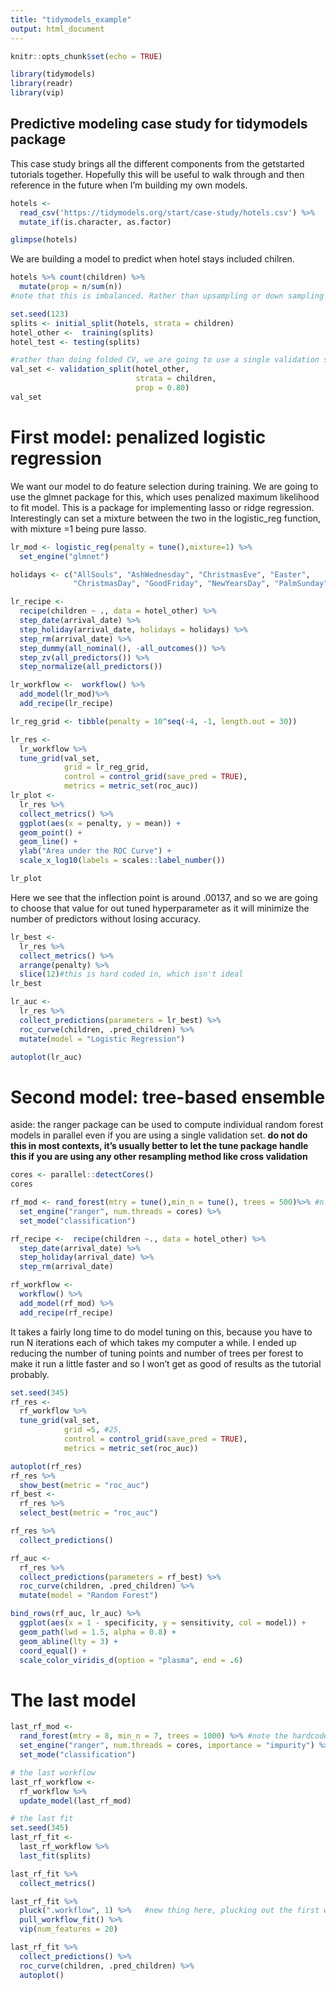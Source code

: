 ```yaml
---
title: "tidymodels_example"
output: html_document
---
```


```r
knitr::opts_chunk$set(echo = TRUE)

library(tidymodels)
library(readr)
library(vip)
```

## Predictive modeling case study for tidymodels package

This case study brings all the different components from the getstarted tutorials together. Hopefully this will be useful to walk through and then reference in the future when I'm building my own models.

```r
hotels <- 
  read_csv('https://tidymodels.org/start/case-study/hotels.csv') %>%
  mutate_if(is.character, as.factor) 

glimpse(hotels)
```
We are building a model to predict when hotel stays included chilren.

```r
hotels %>% count(children) %>%
  mutate(prop = n/sum(n))
#note that this is imbalanced. Rather than upsampling or down sampling we are going to just go ahead as is.

set.seed(123)
splits <- initial_split(hotels, strata = children)
hotel_other <-  training(splits)
hotel_test <- testing(splits)

#rather than doing folded CV, we are going to use a single validation set. Banking on the idea that the single validation set is large enough to give us a good estimate of actual model performance.
val_set <- validation_split(hotel_other, 
                            strata = children, 
                            prop = 0.80)
val_set

```

# First model: penalized logistic regression
We want our model to do feature selection during training. We are going to use the glmnet package for this, which uses penalized maximum likelihood to fit model. This is a package for implementing lasso or ridge regression. Interestingly can set a mixture between the two in the logistic_reg function, with mixture =1 being pure lasso.

```r
lr_mod <- logistic_reg(penalty = tune(),mixture=1) %>%
  set_engine("glmnet")

holidays <- c("AllSouls", "AshWednesday", "ChristmasEve", "Easter", 
              "ChristmasDay", "GoodFriday", "NewYearsDay", "PalmSunday")

lr_recipe <- 
  recipe(children ~ ., data = hotel_other) %>% 
  step_date(arrival_date) %>% 
  step_holiday(arrival_date, holidays = holidays) %>% 
  step_rm(arrival_date) %>% 
  step_dummy(all_nominal(), -all_outcomes()) %>% 
  step_zv(all_predictors()) %>% 
  step_normalize(all_predictors())

lr_workflow <-  workflow() %>%
  add_model(lr_mod)%>%
  add_recipe(lr_recipe)

lr_reg_grid <- tibble(penalty = 10^seq(-4, -1, length.out = 30))

```

```r
lr_res <- 
  lr_workflow %>% 
  tune_grid(val_set,
            grid = lr_reg_grid,
            control = control_grid(save_pred = TRUE),
            metrics = metric_set(roc_auc))
lr_plot <- 
  lr_res %>% 
  collect_metrics() %>% 
  ggplot(aes(x = penalty, y = mean)) + 
  geom_point() + 
  geom_line() + 
  ylab("Area under the ROC Curve") +
  scale_x_log10(labels = scales::label_number())

lr_plot 

```
Here we see that the inflection point is around .00137, and so we are going to choose that value for out tuned hyperparameter as it will minimize the number of predictors without losing accuracy.

```r
lr_best <- 
  lr_res %>% 
  collect_metrics() %>% 
  arrange(penalty) %>% 
  slice(12)#this is hard coded in, which isn't ideal
lr_best

lr_auc <- 
  lr_res %>% 
  collect_predictions(parameters = lr_best) %>% 
  roc_curve(children, .pred_children) %>% 
  mutate(model = "Logistic Regression")

autoplot(lr_auc)
```

# Second model: tree-based ensemble
aside: the ranger package can be used to compute individual random forest models in parallel even if you are using a single validation set.
**do not do this in most contexts, it's usually better to let the tune package handle this if you are using any other resampling method like cross validation**
```r
cores <- parallel::detectCores()
cores

rf_mod <- rand_forest(mtry = tune(),min_n = tune(), trees = 500)%>% #n trees was 1000 before 
  set_engine("ranger", num.threads = cores) %>%
  set_mode("classification")

rf_recipe <-  recipe(children ~., data = hotel_other) %>%
  step_date(arrival_date) %>%
  step_holiday(arrival_date) %>%
  step_rm(arrival_date)

rf_workflow <- 
  workflow() %>% 
  add_model(rf_mod) %>% 
  add_recipe(rf_recipe)
```
It takes a fairly long time to do model tuning on this, because you have to run N iterations each of which takes my computer a while. I ended up reducing the number of tuning points and number of trees per forest to make it run a little faster and so I won't get as good of results as the tutorial probably.
```r
set.seed(345)
rf_res <- 
  rf_workflow %>% 
  tune_grid(val_set,
            grid =5, #25,
            control = control_grid(save_pred = TRUE),
            metrics = metric_set(roc_auc))

autoplot(rf_res)
rf_res %>% 
  show_best(metric = "roc_auc")
rf_best <- 
  rf_res %>% 
  select_best(metric = "roc_auc")

rf_res %>% 
  collect_predictions()

rf_auc <- 
  rf_res %>% 
  collect_predictions(parameters = rf_best) %>% 
  roc_curve(children, .pred_children) %>% 
  mutate(model = "Random Forest")

bind_rows(rf_auc, lr_auc) %>% 
  ggplot(aes(x = 1 - specificity, y = sensitivity, col = model)) + 
  geom_path(lwd = 1.5, alpha = 0.8) +
  geom_abline(lty = 3) + 
  coord_equal() + 
  scale_color_viridis_d(option = "plasma", end = .6)
```

# The last model
```r
last_rf_mod <- 
  rand_forest(mtry = 8, min_n = 7, trees = 1000) %>% #note the hardcoded params, also probably not ideal
  set_engine("ranger", num.threads = cores, importance = "impurity") %>% 
  set_mode("classification")

# the last workflow
last_rf_workflow <- 
  rf_workflow %>% 
  update_model(last_rf_mod)

# the last fit
set.seed(345)
last_rf_fit <- 
  last_rf_workflow %>% 
  last_fit(splits)

last_rf_fit %>%
  collect_metrics()

last_rf_fit %>% 
  pluck(".workflow", 1) %>%   #new thing here, plucking out the first workflow
  pull_workflow_fit() %>% 
  vip(num_features = 20)

last_rf_fit %>% 
  collect_predictions() %>% 
  roc_curve(children, .pred_children) %>% 
  autoplot()
```

